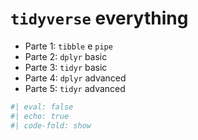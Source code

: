 
# `tidyverse` everything

- Parte 1: `tibble` e `pipe` 
- Parte 2: `dplyr` basic
- Parte 3: `tidyr` basic
- Parte 4: `dplyr` advanced
- Parte 5: `tidyr` advanced


```r
#| eval: false
#| echo: true
#| code-fold: show
```

